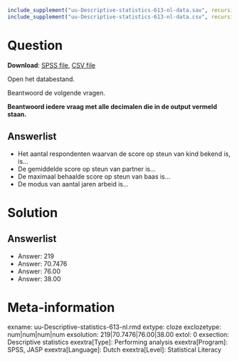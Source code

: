 ```r
include_supplement("uu-Descriptive-statistics-613-nl-data.sav", recursive = TRUE)
include_supplement("uu-Descriptive-statistics-613-nl-data.csv", recursive = TRUE)
```

Question
========

**Download**: [SPSS file](uu-Descriptive-statistics-613-nl-data.sav), [CSV file](uu-Descriptive-statistics-613-nl-data.csv)

Open het databestand.

Beantwoord de volgende vragen.

**Beantwoord iedere vraag met alle decimalen die in de output vermeld staan.**

Answerlist
----------
* Het aantal respondenten waarvan de score op steun van kind bekend is, is…
* De gemiddelde score op steun van partner is…
* De maximaal behaalde score op steun van baas is…
* De modus van aantal jaren arbeid is…

Solution
========

Answerlist
----------
* Answer: 219
* Answer: 70.7476
* Answer: 76.00
* Answer: 38.00

Meta-information
================
exname: uu-Descriptive-statistics-613-nl.rmd
extype: cloze
exclozetype: num|num|num|num 
exsolution: 219|70.7476|76.00|38.00
extol: 0
exsection: Descriptive statistics
exextra[Type]: Performing analysis
exextra[Program]: SPSS, JASP
exextra[Language]: Dutch
exextra[Level]: Statistical Literacy
